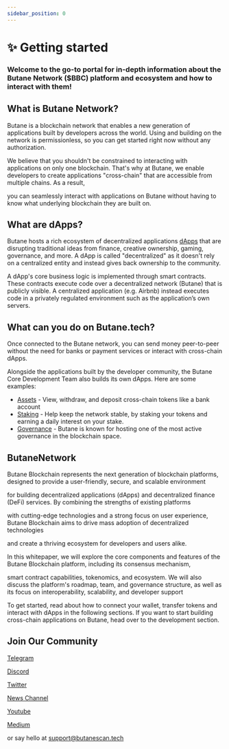 ```yaml
---
sidebar_position: 0
---
```


# ✨ Getting started

### Welcome to the go-to portal for in-depth information about the Butane Network ($BBC) platform and ecosystem and how to interact with them!

## What is Butane Network?

Butane is a blockchain network that enables a new generation of applications built by developers across the world. Using and building on the network is permissionless, so you can get started right now without any authorization.

We believe that you shouldn't be constrained to interacting with applications on only one blockchain. That's why at Butane, we enable developers to create applications "cross-chain" that are accessible from multiple chains. As a result, 

you can seamlessly interact with applications on Butane without having to know what underlying blockchain they are built on.

## What are dApps?

Butane hosts a rich ecosystem of decentralized applications [dApps](https://butane.tech/) that are disrupting traditional ideas from finance, creative ownership, gaming, governance, and more. A dApp is called "decentralized" as it doesn't rely on a centralized entity and instead gives back ownership to the community.

A dApp's core business logic is implemented through smart contracts. These contracts execute code over a decentralized network (Butane) that is publicly visible. A centralized application (e.g. Airbnb) instead executes code in a privately regulated environment such as the application’s own servers.

## What can you do on Butane.tech?

Once connected to the Butane network, you can send money peer-to-peer without the need for banks or payment services or interact with cross-chain dApps.




Alongside the applications built by the developer community, the Butane Core Development Team also builds its own dApps. Here are some examples:

* [Assets](https://butane.tech/) - View, withdraw, and deposit cross-chain tokens like a bank account
* [Staking](https://butane.tech/) - Help keep the network stable, by staking your tokens and earning a daily interest on your stake.
* [Governance](https://butane.tech/) - Butane is known for hosting one of the most active governance in the blockchain space.

## ButaneNetwork

Butane Blockchain represents the next generation of blockchain platforms, designed to provide a user-friendly, secure, and scalable environment

 for building decentralized applications (dApps) and decentralized finance (DeFi) services. By combining the strengths of existing platforms
 
 with cutting-edge technologies and a strong focus on user experience, Butane Blockchain aims to drive mass adoption of decentralized technologies
 
 and create a thriving ecosystem for developers and users alike.

In this whitepaper, we will explore the core components and features of the Butane Blockchain platform, including its consensus mechanism, 

smart contract capabilities, tokenomics, and ecosystem. We will also discuss the platform's roadmap, team, and governance structure, as well as its focus on interoperability, scalability, and developer support

To get started, read about how to connect your wallet, transfer tokens and interact with dApps in the following sections. If you want to start building cross-chain applications on Butane, head over to the development section.

 
## Join Our Community 

[Telegram](https://t.me/butanechain)

[Discord](https://discord.gg/zk4t92b9MX)

[Twitter](https://twitter.com/Butane_Network)

[News Channel](https://t.me/butanenews)

[Youtube](https://www.youtube.com/@ButaneAcademy)

[Medium](https://medium.com/@butanegas101)


or say hello at support@butanescan.tech
